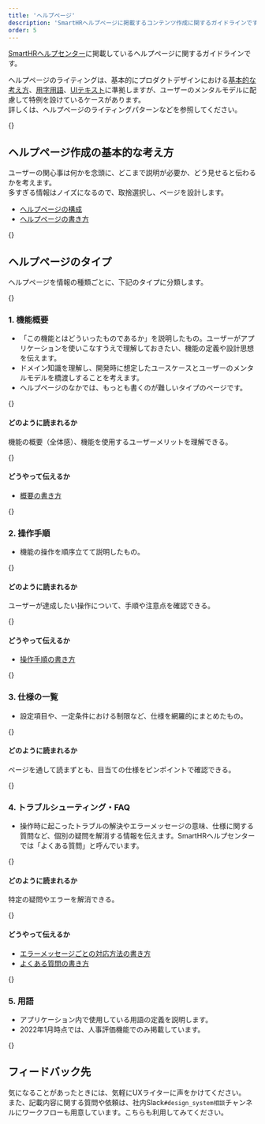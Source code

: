 ```yaml
---
title: 'ヘルプページ'
description: 'SmartHRヘルプページに掲載するコンテンツ作成に関するガイドラインです。'
order: 5
---
```


[SmartHRヘルプセンター](https://support.smarthr.jp/ja/)に掲載しているヘルプページに関するガイドラインです。

ヘルプページのライティングは、基本的にプロダクトデザインにおける[基本的な考え方](../writing-style/)、[用字用語](../idiomatic-usage/)、[UIテキスト](../ui-text/)に準拠しますが、ユーザーのメンタルモデルに配慮して特例を設けているケースがあります。  
詳しくは、ヘルプページのライティングパターンなどを参照してください。

{<a id="basic-idea-of-help-page-creation" />}
## ヘルプページ作成の基本的な考え方
ユーザーの関心事は何かを念頭に、どこまで説明が必要か、どう見せると伝わるかを考えます。  
多すぎる情報はノイズになるので、取捨選択し、ページを設計します。

* [ヘルプページの構成](/products/contents/help-center/help-page/)
* [ヘルプページの書き方](/products/contents/help-center/basic-rule/)

{<a id="types-of-help-pages" />}
## ヘルプページのタイプ
ヘルプページを情報の種類ごとに、下記のタイプに分類します。

{<a id="functional-overview" />}
### 1. 機能概要
* 「この機能とはどういったものであるか」を説明したもの。ユーザーがアプリケーションを使いこなすうえで理解しておきたい、機能の定義や設計思想を伝えます。  
* ドメイン知識を理解し、開発時に想定したユースケースとユーザーのメンタルモデルを橋渡しすることを考えます。  
* ヘルプページのなかでは、もっとも書くのが難しいタイプのページです。

{<a id="how-it-is-read-function-overview" />}
#### どのように読まれるか
機能の概要（全体感）、機能を使用するユーザーメリットを理解できる。

{<a id="how-to-convey-function-overview" />}
#### どうやって伝えるか
* [概要の書き方](/products/contents/help-center/overview/)

{<a id="step-by-step-instructions" />}
### 2. 操作手順
* 機能の操作を順序立てて説明したもの。

{<a id="how-it-is-read-step-by-step" />}
#### どのように読まれるか
ユーザーが達成したい操作について、手順や注意点を確認できる。

{<a id="how-to-convey-step-by-step" />}
#### どうやって伝えるか
* [操作手順の書き方](/products/contents/help-center/step-by-step/)

{<a id="list-of-specifications" />}
### 3. 仕様の一覧
* 設定項目や、一定条件における制限など、仕様を網羅的にまとめたもの。

{<a id="how-it-is-read-specification-list" />}
#### どのように読まれるか
ページを通して読まずとも、目当ての仕様をピンポイントで確認できる。

{<a id="troubleshooting-faq" />}
### 4. トラブルシューティング・FAQ
* 操作時に起こったトラブルの解決やエラーメッセージの意味、仕様に関する質問など、個別の疑問を解消する情報を伝えます。SmartHRヘルプセンターでは「よくある質問」と呼んでいます。

{<a id="how-it-is-read-troubleshooting" />}
#### どのように読まれるか
特定の疑問やエラーを解消できる。

{<a id="how-to-convey-troubleshooting" />}
#### どうやって伝えるか
* [エラーメッセージごとの対応方法の書き方](/products/contents/help-center/error-handling/)
* [よくある質問の書き方](/products/contents/help-center/faq/)

{<a id="terminology-pages" />}
### 5. 用語
* アプリケーション内で使用している用語の定義を説明します。
* 2022年1月時点では、人事評価機能でのみ掲載しています。

{<a id="feedback-channel" />}
## フィードバック先
気になることがあったときには、気軽にUXライターに声をかけてください。  
また、記載内容に関する質問や依頼は、社内Slack`#design_system相談`チャンネルにワークフローも用意しています。こちらも利用してみてください。